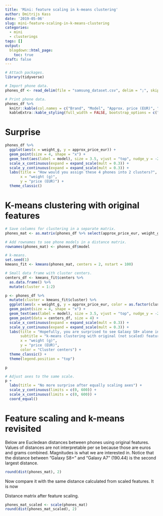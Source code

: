 ```yaml
---
title: 'Mini: feature scaling in k-means clustering'
author: Dmitrijs Kass
date: '2019-05-06'
slug: mini-feature-scaling-in-k-means-clustering
categories:
  - mini
  - clusterings
tags: []
output:
  blogdown::html_page:
    toc: true
draft: false
---
```


```r
# Attach packages.
library(tidyverse)

# Import phone data.
phones_df <- read_delim(file = "samsung_dataset.csv", delim = ";", skip = 2)

# Print phone data.
phones_df %>% 
  knitr::kable(col.names = c("Brand", "Model", "Approx. price (EUR)", "Weight (g)"), format = "html") %>% 
  kableExtra::kable_styling(full_width = FALSE, bootstrap_options = c("striped", "condensed"))
```

# Surprise

```r
phones_df %>% 
  ggplot(aes(x = weight_g, y = approx_price_eur)) + 
  geom_point(size = 4, shape = "x") +
  geom_text(aes(label = model), size = 3.5, vjust = "top", nudge_y = -20) +
  scale_x_continuous(expand = expand_scale(mult = 0.3)) +
  scale_y_continuous(expand = expand_scale(mult = 0.3)) +
  labs(title = "How would you assign these 4 phones into 2 clusters?",
       x = "weight (g)", 
       y = "price (EUR)") +
  theme_classic()
```

# K-means clustering with original features

```r
# Save columns for clustering in a separate matrix.
phones_mat <- as.matrix(phones_df %>% select(approx_price_eur, weight_g))

# Add rownames to see phone models in a distance matrix.
rownames(phones_mat) <- phones_df$model
```

```r
# k-means.
set.seed(1)
kmeans_fit <- kmeans(phones_mat, centers = 2, nstart = 100)

# Small data frame with cluster centers.
centers_df <- kmeans_fit$centers %>%
  as.data.frame() %>% 
  mutate(cluster = 1:2)
```

```r
p <- phones_df %>% 
  mutate(cluster = kmeans_fit$cluster) %>% 
  ggplot(aes(x = weight_g, y = approx_price_eur, color = as.factor(cluster))) + 
  geom_point(size = 4, shape = "x") +
  geom_text(aes(label = model), size = 3.5, vjust = "top", nudge_y = -20) +
  geom_point(data = centers_df, size = 4) +
  scale_x_continuous(expand = expand_scale(mult = 0.3)) +
  scale_y_continuous(expand = expand_scale(mult = 0.3)) +
  labs(title = "Hopefully, you are surprised to see Galaxy S8+ alone in cluster 1",
       subtitle = "k-means clustering with original (not scaled) features",
       x = "weight (g)", 
       y = "price (EUR)", 
       color = "Cluster centers") +
  theme_classic() +
  theme(legend.position = "top")

p
```

```r
# Adjust axes to the same scale.
p +
  labs(title = "No more surprise after equally scaling axes") +
  scale_y_continuous(limits = c(0, 600)) +
  scale_x_continuous(limits = c(0, 600)) +
  coord_equal()
```

# Feature scaling and k-means revisited

Below are Eucledean distances between phones using original features. Values of distances are not interpretable per se because those are euros and grams combined. Magnitudes is what we are interested in. Notice that the distance between "Galaxy S8+" and "Galaxy A7" (190.44) is the second largest distance.

```r
round(dist(phones_mat), 2)
```

Now compare it with the same distance calculated from scaled features. It is now 

Distance matrix after feature scaling.

```r
phones_mat_scaled <- scale(phones_mat)
round(dist(phones_mat_scaled), 2)
```

<!-- round(dist(phones_mat), 2) %>% as.matrix() %>% as.data.frame() %>% rownames_to_column() %>% gather(model_to, distance, -rowname) %>% filter(rowname == "Galaxy S8+") -->


